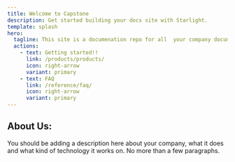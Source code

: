 ```yaml
---
title: Welcome to Capstone
description: Get started building your docs site with Starlight.
template: splash
hero:
  tagline: This site is a documenation repo for all  your company documents as well as a guide for using github, Trello and working in a capstone company.
  actions:
    - text: Getting started!!
      link: /products/products/
      icon: right-arrow
      variant: primary
    - text: FAQ
      link: /reference/faq/
      icon: right-arrow
      variant: primary
---
```



## About Us:

<Card title="What we do">
   You should be adding a description here about your company, what it does and what kind of technology it works on. No more than a few paragraphs.
</Card>

<CardGrid>
  <LinkCard
    title="Policies"
    description="Understand what we stand for."
    href="/policies/github-management-policy/"
  />
  <LinkCard
    title="Process"
    description="How can my company function?."
    href="/processes/introduction/"
  />
  <LinkCard title="News" description="Link to your Company website.." href="/blog/" />
  <LinkCard
    title="Leadership"
    description="Meet our team."
    href="/teams-and-leadership/leadership-t2-2023/"
  />
</CardGrid>
